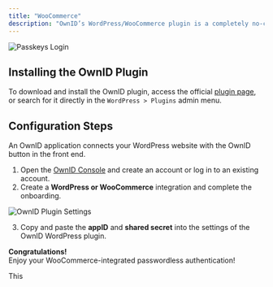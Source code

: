 ```yaml
---
title: "WooCommerce"
description: "OwnID’s WordPress/WooCommerce plugin is a completely no-code way to add passwordless authentication to your website with a few clicks."
---
```



<Frame type="glass">
  <img src="/images/woocommerce-login.png" alt="Passkeys Login"></img>
</Frame>

## Installing the OwnID Plugin
To download and install the OwnID plugin, access the official [plugin page](https://wordpress.org/plugins/ownid-passwordless-login/), or search for it directly in the `WordPress > Plugins` admin menu. 

## Configuration Steps
An OwnID application connects your WordPress website with the OwnID button in the front end. 

<BuildAppSnippet connector_name="WordPress"/>

1. Open the [OwnID Console](https://console.ownid.com/) and create an account or log in to an existing account.
2. Create a **WordPress or WooCommerce** integration and complete the onboarding.


<Frame type="glass">
  <img src="/images/wordpress-settings.png" alt="OwnID Plugin Settings"></img>
</Frame>

3. Copy and paste the **appID** and **shared secret** into the settings of the OwnID WordPress plugin.

<Check>**Congratulations!**   
Enjoy your WooCommerce-integrated passwordless authentication!</Check>

<NextStepsSnippet/>

This
###



<NextStepsSnippet/>
